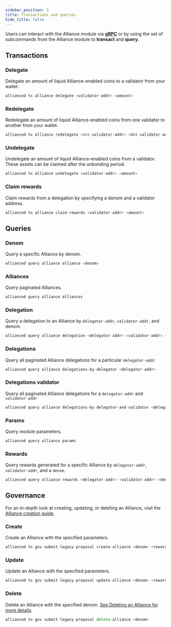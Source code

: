 ```yaml
---
sidebar_position: 3
title: Transactions and queries
hide_title: false
---
```


Users can interact with the Alliance module via **[gRPC](https://github.com/terra-money/alliance/blob/main/docs/static/openapi.yml)** or by using the set of subcommands from the Alliance module to **transact** and **query.** 

## Transactions


### Delegate

Delegate an amount of liquid Alliance-enabled coins to a validator from your wallet.


```go Tx
allianced tx alliance delegate <validator-addr> <amount>
```

### Redelegate

Redelegate an amount of liquid Alliance-enabled coins from one validator to another from your wallet.

```go Tx
allianced tx alliance redelegate <src-validator-addr> <dst-validator-addr amount>
```

### Undelegate


Undelegate an amount of liquid Alliance-enabled coins from a validator. These assets can be claimed after the unbonding period.

```go Tx
allianced tx alliance undelegate <validator-addr> <amount>
```

### Claim rewards

Claim rewards from a delegation by specifying a denom and a validator address.

```go Tx
allianced tx alliance claim-rewards <validator-addr> <amount>
```


## Queries 

### Denom

Query a specific Alliance by denom.

```go Query
allianced query alliance alliance <denom>
```

### Alliances

Query paginated Alliances.

```go Query
allianced query alliance alliances
```

### Delegation

Query a delegation to an Alliance by `delegator-addr`, `validator-addr`, and denom.

```go Query
allianced query alliance delegation <delegator-addr> <validator-addr> <denom>
```

### Delegations

Query all paginated Alliance delegations for a particular `delegator-addr`

```go Query
allianced query alliance delegations-by-delegator <delegator-addr>
```

### Delegations validator

Query all paginated Alliance delegations for a `delegator-addr` and `validator-addr`

```go Query
allianced query alliance delegations-by-delegator-and-validator <delegator-addr> <validator-addr>
```

### Params

Query module parameters.

```go Query
allianced query alliance params
```

### Rewards

Query rewards generated for a specific Alliance by `delegator-addr`, `validator-addr`, and a `denom`.

```go Query
allianced query alliance rewards <delegator-addr> <validator-addr> <denom>
```

## Governance

For an in-depth look at creating, updating, or deleting an Alliance, visit the [Alliance creation guide](../guides/create.mdx).

### Create

Create an Alliance with the specified parameters.

```go Governance
allianced tx gov submit-legacy-proposal create-alliance <denom> <rewards-weight> <take-rate>
```

### Update

Update an Alliance with the specified parameters.

```go Governance
allianced tx gov submit-legacy-proposal update-alliance <denom> <rewards-weight> <take-rate>
```

### Delete

Delete an Alliance with the specified denom. [See Deleting an Alliance for more details](../guides/create.mdx#delete-an-alliance).

```go Governance
allianced tx gov submit-legacy-proposal delete-alliance <denom>
```